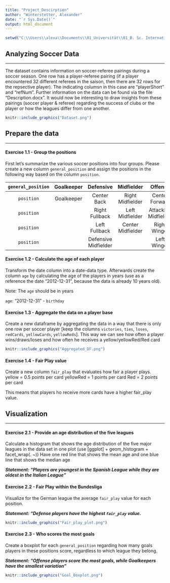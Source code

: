 ```yaml
---
title: "Project_Descirption"
author: "Winterstetter, Alexander"
date: "`r Sys.Date()`"
output: html_document
---
```


```r
setwd("C:\\Users\\alexa\\Documents\\01_Universität\\01_B. Sc. International Business Administration\\07_7. Semester\\05_Advanced Data Processing with R")
```
## **Analyzing Soccer Data**
________________________________________________________________________________
The dataset contains information on soccer-referee pairings during a soccer season. One row has a player-referee pairing (if a player encountered 32 different referees in the saison, then there are 32 rows for the repsective player). The indicating columsn in this case are "playerShort" and "refNum". Further information on the data can be found via the file "Description.docx". It would now be interesting to draw insights from these pairings (soccer player & referee) regarding the success of clubs or the player or how the leagues differ from one another.

```r
knitr::include_graphics("Dataset.png")
```




## Prepare the data
________________________________________________________________________________



#### Exercise 1.1 - Group the positions
First let's summarize the various soccer positions into four groups.
Please create a new column ```general_position``` and assign the positions in the following way based on the column ```position```.

| ```general_position``` | Goalkeeper    | Defensive            | Midfielder       | Offense
|:---------------:|:-------------:|:--------------------:|:----------------:|:----------------:|
|```position```| Goalkeeper    | Center Back          | Right Midfielder | Center Forward   |
|```position```| |Right Fullback       | Left Midfielder  | Attacking Midfielder|
|```position```| |Left Fullback        | Center Midfielder| Right Winger     |
|```position```| |Defensive Midfielder |                  | Left Winger      |



#### Exercise 1.2 - Calculate the age of each player
Transform the date column into a date-data type. Afterwards create the column ```age``` by calculating the age of the players in years (use as a reference the date "2012-12-31", because the data is already 10 years old).

Note: The ```age``` should be in years

```age```: "2012-12-31" - ```birthday```



#### Exercise 1.3 - Aggregate the data on a player base
Create a new dataframe by aggregating the data in a way that there is only one row per soccer player [keep the columns ```victories```, ```ties```, ```loses```, ```redCards```, ```yellowCards```, ```yellowReds```].
This way we can see how often a player wins/draws/loses and how often he receives a yellow/yellowRed/Red card

```r
knitr::include_graphics("Aggregated_DF.png")
```



#### Exercise 1.4 - Fair Play value
Create a new column ```fair_play``` that evaluates how fair a player plays.
yellow = 0.5 points per card
yellowRed = 1 points per card
Red = 2 points per card

This means that players ho receive more cards have a higher fair_play value.



## Visualization
________________________________________________________________________________



#### Exercise 2.1 - Provide an age distribution of the five leagues

Calculate a histogram that shows the age distribution of the five major leagues in the data set in one plot (use [ggplot] + geom_histogram + facet_wrap(. ~))
Have one red line that shows the mean age and one blue line that shows the median age

__*Statement: "Players are youngest in the Spanish League while they are oldest in the Italian League"*__


#### Exercise 2.2 - Fair Play within the Bundesliga

Visualize for the German league the average ```fair_play``` value for each position.

__*Statement: "Defense players have the highest ```fair_play``` value.*__

```r
knitr::include_graphics("Fair_play_plot.png")
```

#### Exercise 2.3 - Who scores the most goals
Create a boxplot for each ```general_position``` regarding how many goals players in these positions score, regardless to which league they belong.

__*Statement: "Offense players score the most goals, while Goalkeepers have the smallest variation"*__

```r
knitr::include_graphics("Goal_Boxplot.png")
```
